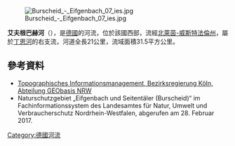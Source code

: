 {{Coord|51|3|41|N|7|8|20.9|E|display=title}}

[[Image:Burscheid_-_Eifgenbach_07_ies.jpg|right]]

'''艾夫根巴赫河'''（{{lang-de|Eifgenbach}}），是[[德國|德國]]的河流，位於該國西部，流經[[北萊茵-威斯特法倫州|北萊茵-威斯特法倫州]]，屬於[[丁恩河_(伍珀河支流)|丁恩河]]的右支流，河道全長21公里，流域面積31.5平方公里。

==參考資料==
* [http://www.tim-online.nrw.de/tim-online/nutzung/index.html Topographisches Informationsmanagement, Bezirksregierung Köln, Abteilung GEObasis NRW] {{WebCite|url=https://www.webcitation.org/66qD6yoDr?url=http://www.tim-online.nrw.de/tim-online/nutzung/index.html |date=20120411091906 |dateformat=iso }}
* Naturschutzgebiet „Eifgenbach und Seitentäler (Burscheid)“ im Fachinformationssystem des Landesamtes für Natur, Umwelt und Verbraucherschutz Nordrhein-Westfalen, abgerufen am 28. Februar 2017.

{{Germany-geo-stub}}
[[Category:德國河流|Category:德國河流]]